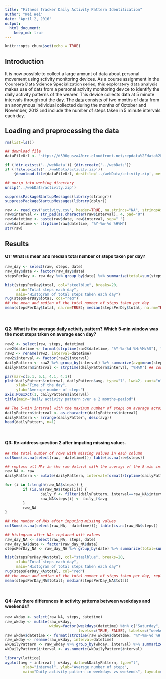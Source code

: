 ```yaml
---
title: "Fitness Tracker Daily Activity Pattern Identification"
author: "Wei Wei"
date: "April 2, 2016"
output: 
  html_document:
    keep_md: true
---
```


```r
knitr::opts_chunk$set(echo = TRUE)
```

## Introduction

It is now possible to collect a large amount of data about personal movement using activity monitoring devices. As a course assignment in the Coursera Data Science Specialization series, this exploratory data analysis makes use of data from a personal activity monitoring device to identify the daily activity patterns of the wearer. This device collects data at 5 minute intervals through out the day. The [data][1] consists of two months of data from an anonymous individual collected during the months of October and November, 2012 and include the number of steps taken in 5 minute intervals each day.

[1]: https://d396qusza40orc.cloudfront.net/repdata%2Fdata%2Factivity.zip "data"

## Loading and preprocessing the data

```r
rm(list=ls())

## download file
dataFileUrl <- 'https://d396qusza40orc.cloudfront.net/repdata%2Fdata%2Factivity.zip'

if (!dir.exists('../webData')) {dir.create('../webData')}
if (!file.exists('../webData/activity.zip')) 
    {download.file(dataFileUrl, destfile='../webData/activity.zip', method='curl')}

## unzip into working directory
unzip('../webData/activity.zip')

suppressPackageStartupMessages(library(stringr))
suppressPackageStartupMessages(library(dplyr))

raw <- read.csv("activity.csv", header=TRUE, na.strings="NA", stringsAsFactors=FALSE)
raw$interval <- str_pad(as.character(raw$interval), 4, pad="0")
raw$datetime <- paste(raw$date, raw$interval, sep=" ")
raw$datetime <- strptime(raw$datetime, "%Y-%m-%d %H%M")
str(raw)
```

## Results

#### Q1: What is mean and median total number of steps taken per day?

```r
raw_day <- select(raw, steps, date)
raw_day$date <- factor(raw_day$date)
stepsPerDay <- raw_day %>% group_by(date) %>% summarize(total=sum(steps))

hist(stepsPerDay$total, col="steelblue", breaks=20,
     xlab="Total steps each day",
     main="Histogram of total steps taken each day")
rug(stepsPerDay$total, col="red")
## the mean and median of the total number of steps taken per day
mean(stepsPerDay$total, na.rm=TRUE); median(stepsPerDay$total, na.rm=TRUE)
```

<br>

#### Q2: What is the average daily activity pattern? Which 5-min window was the most steps taken on average each day?

```r
raw2 <- select(raw, steps, datetime)
raw2$datetime <- format(strptime(raw2$datetime, "%Y-%m-%d %H:%M:%S"), "%H%M")
raw2 <- rename(raw2, interval=datetime)
raw2$interval <- factor(raw2$interval)
dailyPattern <- raw2 %>% group_by(interval) %>% summarize(avg=mean(steps, na.rm=TRUE))
dailyPattern$interval <- strptime(dailyPattern$interval, "%H%M") ## convert back to time series

par(mar=c(5.1, 5.1, 4.1, 4.1))
plot(dailyPattern$interval, dailyPattern$avg, type="l", lwd=2, xaxt="n",
     xlab="Time of the day", 
     ylab="Average number of steps") 
axis.POSIXct(1, dailyPattern$interval)
title(main="Daily activity pattern over a 2 months-period")

## The 5-min interval with the maximum number of steps on average across all the days in the dataset 
dailyPattern$interval <- as.character(dailyPattern$interval)
dailyPattern <- arrange(dailyPattern, desc(avg))
head(dailyPattern, n=1)
```

<br>

#### Q3: Re-address question 2 after imputing missing values. 

```r
## the total number of rows with missing values in each column
colSums(is.na(select(raw, -datetime))); table(is.na(raw$steps))

## replace all NAs in the raw dataset with the average of the 5-min interval over the 2-months period
raw_NA <- raw
dailyPattern <- mutate(dailyPattern, interval=format(strptime(dailyPattern$interval, "%Y-%m-%d %H:%M:%S"), "%H%M"))

for (i in 1:length(raw_NA$steps)) {
        if (is.na(raw_NA$steps[i])) {
                daily_f <- filter(dailyPattern, interval==raw_NA$interval[i])
                raw_NA$steps[i] <- daily_f$avg
        }
        raw_NA
}
```

```r
## the number of NAs after imputing missing values
colSums(is.na(select(raw_NA, -datetime))); table(is.na(raw_NA$steps))
```

```r
## histogram after NAs replaced with values
raw_day_NA <- select(raw_NA, steps, date)
raw_day_NA$date <- factor(raw_day_NA$date)
stepsPerDay_NA <- raw_day_NA %>% group_by(date) %>% summarize(total=sum(steps))

hist(stepsPerDay_NA$total, col="steelblue", breaks=20,
     xlab="Total steps each day",
     main="Histogram of total steps taken each day")
rug(stepsPerDay_NA$total, col="red")
## the mean and median of the total number of steps taken per day, replacing NAs with values
mean(stepsPerDay_NA$total); median(stepsPerDay_NA$total)
```

<br>

#### Q4: Are there differences in activity patterns between weekdays and weekends?

```r
raw_wkday <- select(raw_NA, steps, datetime)
raw_wkday <- mutate(raw_wkday, 
                    wkday=factor(weekdays(datetime) %in% c("Saturday", "Sunday"), 
                                 levels=c(TRUE, FALSE), labels=c("weekend", "weekday")))
raw_wkday$datetime <- format(strptime(raw_wkday$datetime, "%Y-%m-%d %H:%M:%S"), "%H%M")
raw_wkday <- rename(raw_wkday, interval=datetime)
wkDailyPattern <- raw_wkday %>% group_by(wkday, interval) %>% summarize(avg=mean(steps))
wkDailyPattern$interval <- as.numeric(wkDailyPattern$interval)

library(lattice)
xyplot(avg ~ interval | wkday, data=wkDailyPattern, type="l", 
        xlab="interval", ylab="Average number of steps", 
        main="Daily activity pattern in weekdays vs weekends", layout=c(1, 2))
```

